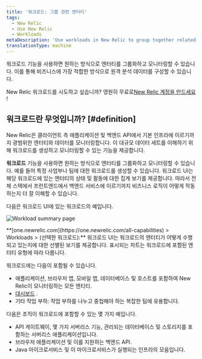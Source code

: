 ```yaml
---
title: '워크로드: 그룹 관련 엔터티'
tags:
  - New Relic
  - Use New Relic
  - Workloads
metaDescription: 'Use workloads in New Relic to group together related entities that make up a business unit or team unit, making it easier to isolate and troubleshoot issues.'
translationType: machine
---
```



워크로드 기능을 사용하면 원하는 방식으로 엔터티를 그룹화하고 모니터링할 수 있습니다. 이를 통해 비즈니스에 가장 적합한 방식으로 원격 분석 데이터를 구성할 수 있습니다.

New Relic 워크로드를 시도하고 싶습니까? 영원히 무료로[New Relic 계정을 만드세요](https://newrelic.com/signup) !

## 워크로드란 무엇입니까? [#definition]

New Relic은 클라이언트 측 애플리케이션 및 백엔드 API에서 기본 인프라에 이르기까지 광범위한 엔터티와 데이터를 모니터링합니다. 이 대규모 데이터 세트를 이해하기 위해 워크로드를 생성하고 모니터링할 수 있는 기능을 제공합니다.

**워크로드** 기능을 사용하면 원하는 방식으로 엔터티를 그룹화하고 모니터링할 수 있습니다. 예를 들어 특정 사업부나 팀에 대한 워크로드를 생성할 수 있습니다. 워크로드 UI는 해당 워크로드에 있는 엔터티의 상태 및 활동에 대한 집계 보기를 제공합니다. 따라서 전체 스택에서 프런트엔드에서 백엔드 서비스에 이르기까지 비즈니스 로직이 어떻게 작동하는지 더 잘 이해할 수 있습니다.

다음은 워크로드 UI에 있는 워크로드의 예입니다.

<img
  title="Workload summary page"
  alt="Workload summary page"
  src={workloadsWorkloadSummaryPage}
/>

<figcaption>
  **[one.newrelic.com](https://one.newrelic.com/all-capabilities) > Workloads > (선택한 워크로드):** 워크로드 UI는 워크로드의 엔터티가 어떻게 수행되고 있는지에 대한 선별된 보기를 제공합니다. 표시되는 차트는 워크로드에 포함된 엔터티 유형에 따라 다릅니다.
</figcaption>

워크로드에는 다음이 포함될 수 있습니다.

* 애플리케이션, 브라우저 앱, 모바일 앱, 데이터베이스 및 호스트를 포함하여 New Relic이 모니터링하는 모든 엔티티.
* [대시보드](/docs/dashboards/new-relic-one-dashboards/get-started/introduction-new-relic-one-dashboards) .
* 기타 작업 부하: 작업 부하를 나누고 중첩해야 하는 복잡한 팀에 유용합니다.

다음은 조직이 워크로드에 포함할 수 있는 몇 가지 예입니다.

* API 게이트웨이, 몇 가지 서버리스 기능, 관리되는 데이터베이스 및 스토리지를 포함하는 서버리스 애플리케이션입니다.
* 브라우저 애플리케이션 및 이를 지원하는 백엔드 API.
* Java 마이크로서비스 및 이 마이크로서비스가 실행되는 인프라의 모음입니다.
